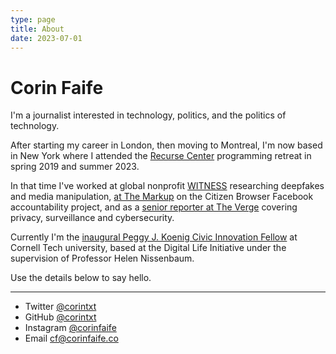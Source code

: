 ```yaml
---
type: page
title: About
date: 2023-07-01
---
```


# Corin Faife

I'm a journalist interested in technology, politics, and the politics of technology.

After starting my career in London, then moving to Montreal, I'm now based in New York where I attended the [Recurse Center](https://recurse.com/) programming retreat in spring 2019 and summer 2023.

In that time I've worked at global nonprofit [WITNESS](https://www.witness.org/) researching deepfakes and media manipulation, [at The Markup](https://themarkup.org/people/corin-faife) on the Citizen Browser Facebook accountability project, and as a [senior reporter at The Verge](https://www.theverge.com/authors/corin-faife) covering privacy, surveillance and cybersecurity.

Currently I'm the [inaugural Peggy J. Koenig Civic Innovation Fellow](https://www.dli.tech.cornell.edu/members/Faife) at Cornell Tech university, based at the Digital Life Initiative under the supervision of Professor Helen Nissenbaum.

Use the details below to say hello.

---

- Twitter [@corintxt](https://twitter.com/corintxt)
- GitHub [@corintxt](https://github.com/corintxt)
- Instagram [@corinfaife](https://instagram.com/corinfaife)
- Email cf@corinfaife.co